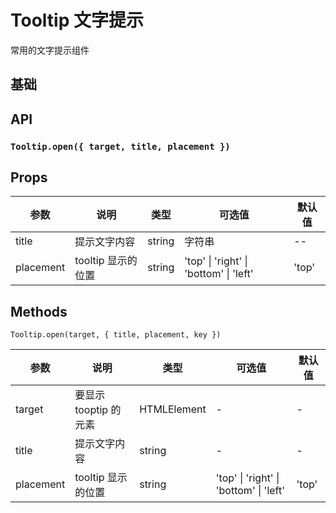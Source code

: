 # Tooltip 文字提示

常用的文字提示组件

## 基础


<DemoBase />

## API

### `Tooltip.open({ target, title, placement })`


<DemoApi />

## Props

| 参数      | 说明               | 类型   | 可选值                                 | 默认值 |
| --------- | ------------------ | ------ | -------------------------------------- | ------ |
| title     | 提示文字内容       | string | 字符串                                 | --     |
| placement | tooltip 显示的位置 | string | 'top' \| 'right' \| 'bottom' \| 'left' | 'top'  |

## Methods

`Tooltip.open(target, { title, placement, key })`

| 参数      | 说明                  | 类型        | 可选值                                 | 默认值 |
| --------- | --------------------- | ----------- | -------------------------------------- | ------ |
| target    | 要显示 tooptip 的元素 | HTMLElement | -                                      | -      |
| title     | 提示文字内容          | string      | -                                      | -      |
| placement | tooltip 显示的位置    | string      | 'top' \| 'right' \| 'bottom' \| 'left' | 'top'  |
